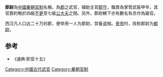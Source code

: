 '''郡尉'''為[[中國|中國]][[秦朝|秦朝]][[官制|官制]]名稱，為[[郡|郡]]之武官，辅助主官[[郡守|郡守]]，職責為掌管武裝甲卒，其官爵約略於四級[[不更|不更]]至七級[[公大夫|公大夫]]之間。另外，郡尉轄下亦有數名有丞作為屬官。

西汉凡人口达二十万的郡，便举用一人为郡尉，禁备盗贼。[[汉景帝|景帝]]时，改称郡尉为[[都尉|都尉]]。

==参考==
*《通典·职官十五》

[[Category:中國古代武官|Category:中國古代武官]]
[[Category:秦朝官制|Category:秦朝官制]]